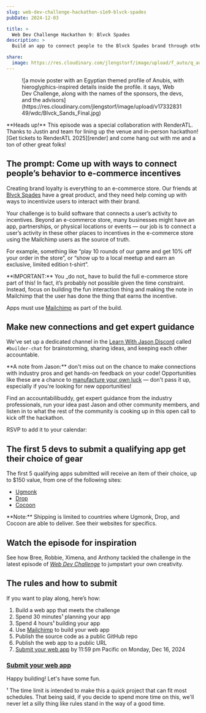 ```yaml
---
slug: web-dev-challenge-hackathon-s1e9-blvck-spades
pubDate: 2024-12-03

title: >
  Web Dev Challenge Hackathon 9: Blvck Spades
description: >
  Build an app to connect people to the Blvck Spades brand through other experiences. Apps due Dec 16.

share:
  image: https://res.cloudinary.com/jlengstorf/image/upload/f_auto/q_auto/v1733286735/wdc/wdc-hackathon-s1e9-blvck-spades-lg-v1.jpg
---
```



<Figure credit="Blvck Spades" creditLink="https://blvckspades.com/" creditType="Illustration">
  ![a movie poster with an Egyptian themed profile of Anubis, with hieroglyphics-inspired details inside the profile. it says, Web Dev Challenge, along with the names of the sponsors, the devs, and the advisors](https://res.cloudinary.com/jlengstorf/image/upload/v1733283149/wdc/Blvck_Sands_Final.jpg)
</Figure>

<Aside variant="heart">
	**Heads up!** This episode was a special collaboration with RenderATL. Thanks to Justin and team for lining up the venue and in-person hackathon! [Get tickets to RenderATL 2025][render] and come hang out with me and a ton of other great folks!
</Aside>


## The prompt: Come up with ways to connect people’s behavior to e-commerce incentives

Creating brand loyalty is everything to an e-commerce store. Our friends at [Blvck Spades][blvck-spades] have a great product, and they need help coming up with ways to incentivize users to interact with their brand.

Your challenge is to build software that connects a user’s activity to incentives. Beyond an e-commerce store, many businesses might have an app, partnerships, or physical locations or events — our job is to connect a user’s activity in these other places to incentives in the e-commerce store using the Mailchimp users as the source of truth.

For example, something like “play 10 rounds of our game and get 10% off your order in the store”, or “show up to a local meetup and earn an exclusive, limited edition t-shirt”.

<Aside>
	**IMPORTANT:** You _do not_ have to build the full e-commerce store part of this! In fact, it’s probably not possible given the time constraint. Instead, focus on building the fun interaction thing and making the note in Mailchimp that the user has done the thing that earns the incentive.
</Aside>

Apps must use [Mailchimp][sponsor] as part of the build. 

## Make new connections and get expert guidance

We've set up a dedicated channel in the [Learn With Jason Discord](https://lwj.dev/discord) called `#builder-chat` for brainstorming, sharing ideas, and keeping each other accountable.

<Aside variant="heart">
  **A note from Jason:** don't miss out on the chance to make connections with industry pros and get hands-on feedback on your code! Opportunities like these are a chance to <a href="https://lwj.dev/manufacture-luck">manufacture your own luck</a> — don't pass it up, especially if you're looking for new opportunities!
</Aside>

Find an accountabilibuddy, get expert guidance from the industry professionals, run your idea past Jason and other community members, and listen in to what the rest of the community is cooking up in this open call to kick off the hackathon.

RSVP to add it to your calendar:

<Figure>
  <div class="addevent-event-embed" data-event="kL24094820" data-box-style="1" data-height="auto" data-share="no"></div><script type="text/javascript" src="https://cdn.addevent.com/libs/evt/event.embed.v1.js"></script>
</Figure>

## The first 5 devs to submit a qualifying app get their choice of gear

The first 5 qualifying apps submitted will receive an item of their choice, up to $150 value, from one of the following sites:

- [Ugmonk](https://ugmonk.com/)
- [Drop](https://drop.com/home)
- [Cocoon](https://www.cocooninnovations.com/)

<Aside>
  **Note:** Shipping is limited to countries where Ugmonk, Drop, and Cocoon are able to deliver. See their websites for specifics.
</Aside>

## Watch the episode for inspiration

See how Bree, Robbie, Ximena, and Anthony tackled the challenge in the latest episode of [_Web Dev Challenge_](https://lwj.dev/wdc/s1e9) to jumpstart your own creativity.

<YouTube id="ICpQQxD8vc4" />

## The rules and how to submit

If you want to play along, here’s how:

1. Build a web app that meets the challenge
2. Spend 30 minutes¹ planning your app
3. Spend 4 hours¹ building your app
4. Use [Mailchimp][sponsor] to build your web app
5. Publish the source code as a public GitHub repo
6. Publish the web app to a public URL
7. [Submit your web app][submit] by 11:59 pm Pacific on Monday, Dec 16, 2024

### [Submit your web app][submit]

Happy building! Let's have some fun. <Heart />

<Aside variant="heart">
  ¹ The time limit is intended to make this a quick project that can fit most schedules. That being said, if you decide to spend more time on this, we'll never let a silly thing like rules stand in the way of a good time.
</Aside>

[sponsor]: https://lwj.dev/mailchimp
[render]: https://lwj.dev/renderatl
[submit]: https://lwj.dev/wdc-hackathon-9-submit
[newsletter]: https://lwj.dev/newsletter
[blvck-spades]: https://blvckspades.com/
